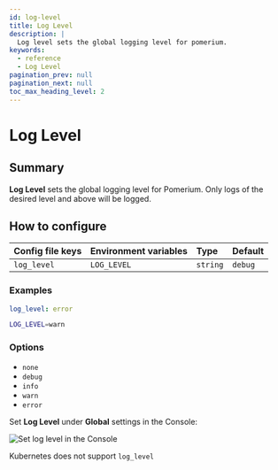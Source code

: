```yaml
---
id: log-level
title: Log Level
description: |
  Log level sets the global logging level for pomerium.
keywords:
  - reference
  - Log Level
pagination_prev: null
pagination_next: null
toc_max_heading_level: 2
---
```



# Log Level

## Summary

**Log Level** sets the global logging level for Pomerium. Only logs of the desired level and above will be logged.

## How to configure

<Tabs>
<TabItem value="Core" label="Core">

| **Config file keys** | **Environment variables** | **Type** | **Default** |
| :------------------- | :------------------------ | :------- | :---------- |
| `log_level`          | `LOG_LEVEL`               | `string` | `debug`     |

### Examples

```yaml
log_level: error
```

```bash
LOG_LEVEL=warn
```

### Options

- `none`
- `debug`
- `info`
- `warn`
- `error`

</TabItem>
<TabItem value="Enterprise" label="Enterprise">

Set **Log Level** under **Global** settings in the Console:

![Set log level in the Console](./img/global-settings/log-level.gif)

</TabItem>
<TabItem value="Kubernetes" label="Kubernetes">

Kubernetes does not support `log_level`

</TabItem>
</Tabs>
